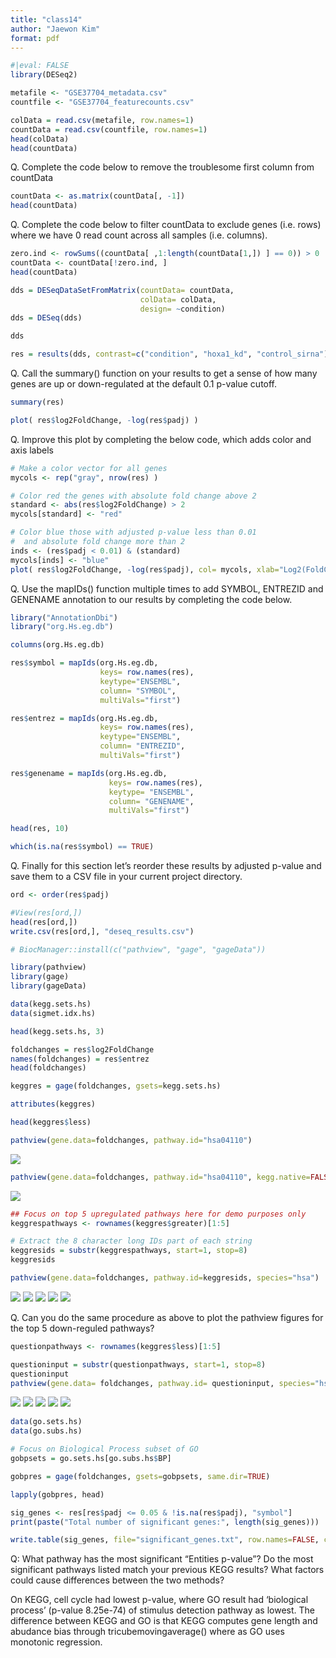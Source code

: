 ---
title: "class14"
author: "Jaewon Kim"
format: pdf
---

```{r}
#|eval: FALSE
library(DESeq2)
```

```{r}
metafile <- "GSE37704_metadata.csv"
countfile <- "GSE37704_featurecounts.csv"

colData = read.csv(metafile, row.names=1)
countData = read.csv(countfile, row.names=1)
head(colData)
head(countData)
```


Q. Complete the code below to remove the troublesome first column from countData
```{r}
countData <- as.matrix(countData[, -1])
head(countData)
```


Q. Complete the code below to filter countData to exclude genes (i.e. rows) where we have 0 read count across all samples (i.e. columns).
```{r}
zero.ind <- rowSums((countData[ ,1:length(countData[1,]) ] == 0)) > 0
countData <- countData[!zero.ind, ]
head(countData)
```

```{r}
dds = DESeqDataSetFromMatrix(countData= countData,
                             colData= colData,
                             design= ~condition)
dds = DESeq(dds)
```

```{r}
dds
```

```{r}
res = results(dds, contrast=c("condition", "hoxa1_kd", "control_sirna"))
```

Q. Call the summary() function on your results to get a sense of how many genes are up or down-regulated at the default 0.1 p-value cutoff.
```{r}
summary(res)
```


```{r}
plot( res$log2FoldChange, -log(res$padj) )
```


Q. Improve this plot by completing the below code, which adds color and axis labels
```{r}
# Make a color vector for all genes
mycols <- rep("gray", nrow(res) )

# Color red the genes with absolute fold change above 2
standard <- abs(res$log2FoldChange) > 2
mycols[standard] <- "red"

# Color blue those with adjusted p-value less than 0.01
#  and absolute fold change more than 2
inds <- (res$padj < 0.01) & (standard)
mycols[inds] <- "blue"
plot( res$log2FoldChange, -log(res$padj), col= mycols, xlab="Log2(FoldChange)", ylab="-Log(P-value)" )
```


Q. Use the mapIDs() function multiple times to add SYMBOL, ENTREZID and GENENAME annotation to our results by completing the code below.
```{r}
library("AnnotationDbi")
library("org.Hs.eg.db")

columns(org.Hs.eg.db)

res$symbol = mapIds(org.Hs.eg.db,
                    keys= row.names(res),
                    keytype="ENSEMBL",
                    column= "SYMBOL",
                    multiVals="first")

res$entrez = mapIds(org.Hs.eg.db,
                    keys= row.names(res),
                    keytype="ENSEMBL",
                    column= "ENTREZID",
                    multiVals="first")

res$genename = mapIds(org.Hs.eg.db,
                      keys= row.names(res),
                      keytype= "ENSEMBL",
                      column= "GENENAME",
                      multiVals="first")

head(res, 10)
```

```{r}
which(is.na(res$symbol) == TRUE)
```



Q. Finally for this section let's reorder these results by adjusted p-value and save them to a CSV file in your current project directory.
```{r}
ord <- order(res$padj)

#View(res[ord,])
head(res[ord,])
write.csv(res[ord,], "deseq_results.csv")
```

```{r}
# BiocManager::install(c("pathview", "gage", "gageData"))

library(pathview)
library(gage)
library(gageData)

data(kegg.sets.hs)
data(sigmet.idx.hs)

head(kegg.sets.hs, 3)
```

```{r}
foldchanges = res$log2FoldChange
names(foldchanges) = res$entrez
head(foldchanges)
```

```{r}
keggres = gage(foldchanges, gsets=kegg.sets.hs)
```

```{r}
attributes(keggres)
```

```{r}
head(keggres$less)
```

```{r}
pathview(gene.data=foldchanges, pathway.id="hsa04110")
```
![](hsa04110.pathview.png)
```{r}
pathview(gene.data=foldchanges, pathway.id="hsa04110", kegg.native=FALSE)
```
![](hsa04110.png)

```{r}
## Focus on top 5 upregulated pathways here for demo purposes only
keggrespathways <- rownames(keggres$greater)[1:5]

# Extract the 8 character long IDs part of each string
keggresids = substr(keggrespathways, start=1, stop=8)
keggresids
```

```{r}
pathview(gene.data=foldchanges, pathway.id=keggresids, species="hsa")
```
![](hsa04142.pathview.png)
![](hsa05323.pathview.png)
![](hsa04060.pathview.png)
![](hsa04640.pathview.png)
![](hsa05332.pathview.png)


Q. Can you do the same procedure as above to plot the pathview figures for the top 5 down-reguled pathways?
```{r}
questionpathways <- rownames(keggres$less)[1:5]

questioninput = substr(questionpathways, start=1, stop=8)
questioninput
pathview(gene.data= foldchanges, pathway.id= questioninput, species="hsa")
```
![](hsa04110.pathview.png)
![](hsa03030.pathview.png)
![](hsa04114.pathview.png)
![](hsa05130.pathview.png)
![](hsa03440.pathview.png)


```{r}
data(go.sets.hs)
data(go.subs.hs)

# Focus on Biological Process subset of GO
gobpsets = go.sets.hs[go.subs.hs$BP]

gobpres = gage(foldchanges, gsets=gobpsets, same.dir=TRUE)

lapply(gobpres, head)
```

```{r}
sig_genes <- res[res$padj <= 0.05 & !is.na(res$padj), "symbol"]
print(paste("Total number of significant genes:", length(sig_genes)))
```

```{r}
write.table(sig_genes, file="significant_genes.txt", row.names=FALSE, col.names=FALSE, quote=FALSE)
```


Q: What pathway has the most significant “Entities p-value”? Do the most significant pathways listed match your previous KEGG results? What factors could cause differences between the two methods?

On KEGG, cell cycle had lowest p-value, where GO result had 'biological process' (p-value 8.25e-74) of stimulus detection pathway as lowest. The difference between KEGG and GO is that KEGG computes gene length and abudance bias through tricubemovingaverage() where as GO uses monotonic regression. 